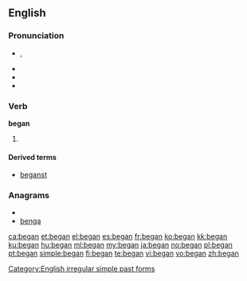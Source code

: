 ==English==

{{rank|since|use|used|252|began|thy|less|till}}

===Pronunciation===
* {{IPA|/bIˈɡæn/}}, {{SAMPA|/bI"g{n/}}
* {{audio|en-us-began.ogg|Audio (US)}}
* {{rhymes|æn}}
* {{hyphenation|be|gan}}

===Verb===
'''began'''

# {{simple past of|''[[begin]]''}}

====Derived terms====
* [[beganst]]

<!--these belong on the page for "begin"

====Translations====
* Dutch: [[begon]]-->

===Anagrams===
* {{alphagram|abegn}}
* [[benga#English|benga]]

[[Category:English irregular simple past forms]]

[[ca:began]]
[[et:began]]
[[el:began]]
[[es:began]]
[[fr:began]]
[[ko:began]]
[[kk:began]]
[[ku:began]]
[[hu:began]]
[[ml:began]]
[[my:began]]
[[ja:began]]
[[no:began]]
[[pl:began]]
[[pt:began]]
[[simple:began]]
[[fi:began]]
[[te:began]]
[[vi:began]]
[[vo:began]]
[[zh:began]]